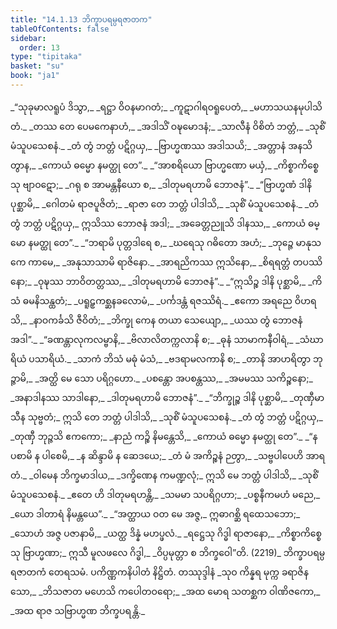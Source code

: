 ```yaml
---
title: "14.1.13 ဘိက္ခာပရမ္ပရဇာတက"
tableOfContents: false
sidebar:
  order: 13
type: "tipitaka"
basket: "su"
book: "ja1"
---
```



<DynamicBreadcrumb />

<Division number="270" book="ja1" e="ch" v="22" p="306">

<Paragraph number="2829" type="verses" book="ja1">
_“သုခုမာလရူပံ ဒိသွာ,_  
_ရဋ္ဌာ ဝိဝနမာဂတံ;_  
_ကူဋာဂါရဝရူပေတံ,_  
_မဟာသယနမုပါသိတံ._  

</Paragraph>

</Division>
<Division number="271" book="ja1" e="ch" v="22" p="307">

<Paragraph number="2830" type="verses" book="ja1">
_တဿ တေ ပေမကေနာဟံ,_  
_အဒါသိံ ဝဍ္ဎမောဒနံ;_  
_သာလီနံ ဝိစိတံ ဘတ္တံ,_  
_သုစိံ မံသူပသေစနံ._  

</Paragraph>

</Division>
<Division number="272" book="ja1" e="ch" v="22" p="307">

<Paragraph number="2831" type="verses" book="ja1">
_တံ တွံ ဘတ္တံ ပဋိဂ္ဂယှ,_  
_ဗြာဟ္မဏဿ အဒါသယိ;_  
_အတ္တာနံ အနသိတွာန,_  
_ကောယံ ဓမ္မော နမတ္ထု တေ”._  

</Paragraph>

</Division>
<Division number="273" book="ja1" e="ch" v="22" p="307">

<Paragraph number="2832" type="verses" book="ja1">
_“အာစရိယော ဗြာဟ္မဏော မယှံ,_  
_ကိစ္စာကိစ္စေသု ဗျာဝဋော;_  
_ဂရု စ အာမန္တနီယော စ,_  
_ဒါတုမရဟာမိ ဘောဇနံ”._  

</Paragraph>

</Division>
<Division number="274" book="ja1" e="ch" v="22" p="307">

<Paragraph number="2833" type="verses" book="ja1">
_“ဗြာဟ္မဏံ ဒါနိ ပုစ္ဆာမိ,_  
_ဂေါတမံ ရာဇပူဇိတံ;_  
_ရာဇာ တေ ဘတ္တံ ပါဒါသိ,_  
_သုစိံ မံသူပသေစနံ._  

</Paragraph>

</Division>
<Division number="275" book="ja1" e="ch" v="22" p="307">

<Paragraph number="2834" type="verses" book="ja1">
_တံ တွံ ဘတ္တံ ပဋိဂ္ဂယှ,_  
ဣသိဿ ဘောဇနံ အဒါ;_  
_အခေတ္တညူသိ ဒါနဿ,_  
_ကောယံ ဓမ္မော နမတ္ထု တေ”._  

</Paragraph>

</Division>
<Division number="276" book="ja1" e="ch" v="22" p="307">

<Paragraph number="2835" type="verses" book="ja1">
_“ဘရာမိ ပုတ္တဒါရေ စ,_  
_ဃရေသု ဂဓိတော အဟံ;_  
_ဘုဉ္ဇေ မာနုသကေ ကာမေ,_  
_အနုသာသာမိ ရာဇိနော._  

</Paragraph>

</Division>
<Division number="277" book="ja1" e="ch" v="22" p="307">

<Paragraph number="2836" type="verses" book="ja1">
_အာရညိကဿ ဣသိနော,_  
_စိရရတ္တံ တပဿိနော;_  
_ဝုဍ္ဎဿ ဘာဝိတတ္တဿ,_  
_ဒါတုမရဟာမိ ဘောဇနံ”._  

</Paragraph>

</Division>
<Division number="278" book="ja1" e="ch" v="22" p="307">

<Paragraph number="2837" type="verses" book="ja1">
_“ဣသိဉ္စ ဒါနိ ပုစ္ဆာမိ,_  
_ကိသံ ဓမနိသန္ထတံ;_  
_ပရူဠှကစ္ဆနခလောမံ,_  
_ပင်္ကဒန္တံ ရဇဿိရံ._  

</Paragraph>

</Division>
<Division number="279" book="ja1" e="ch" v="22" p="307">

<Paragraph number="2838" type="verses" book="ja1">
_ဧကော အရညေ ဝိဟရသိ,_  
_နာဝကင်္ခသိ ဇီဝိတံ;_  
_ဘိက္ခု ကေန တယာ သေယျော,_  
_ယဿ တွံ ဘောဇနံ အဒါ”._  

</Paragraph>

</Division>
<Division number="280" book="ja1" e="ch" v="22" p="307">

<Paragraph number="2839" type="verses" book="ja1">
_“ခဏန္တာလုကလမ္ဗာနိ,_  
_ဗိလာလိတက္ကလာနိ စ;_  
_ဓုနံ သာမာကနီဝါရံ,_  
_သံဃာရိယံ ပသာရိယံ._  

</Paragraph>

</Division>
<Division number="281" book="ja1" e="ch" v="22" p="307">

<Paragraph number="2840" type="verses" book="ja1">
_သာကံ ဘိသံ မဓုံ မံသံ,_  
_ဗဒရာမလကာနိ စ;_  
_တာနိ အာဟရိတွာ ဘုဉ္ဇာမိ,_  
_အတ္ထိ မေ သော ပရိဂ္ဂဟော._  

</Paragraph>

</Division>
<Division number="282" book="ja1" e="ch" v="22" p="308">

<Paragraph number="2841" type="verses" book="ja1">
_ပစန္တော အပစန္တဿ,_  
_အမမဿ သကိဉ္စနော;_  
_အနာဒါနဿ သာဒါနော,_  
_ဒါတုမရဟာမိ ဘောဇနံ”._  

</Paragraph>

</Division>
<Division number="283" book="ja1" e="ch" v="22" p="308">

<Paragraph number="2842" type="verses" book="ja1">
_“ဘိက္ခုဉ္စ ဒါနိ ပုစ္ဆာမိ,_  
_တုဏှီမာသီန သုဗ္ဗတံ;_  
ဣသိ တေ ဘတ္တံ ပါဒါသိ,_  
_သုစိံ မံသူပသေစနံ._  

</Paragraph>

</Division>
<Division number="284" book="ja1" e="ch" v="22" p="308">

<Paragraph number="2843" type="verses" book="ja1">
_တံ တွံ ဘတ္တံ ပဋိဂ္ဂယှ,_  
_တုဏှီ ဘုဉ္ဇသိ ဧကကော;_  
_နာညံ ကဉ္စိ နိမန္တေသိ,_  
_ကောယံ ဓမ္မော နမတ္ထု တေ”._  

</Paragraph>

</Division>
<Division number="285" book="ja1" e="ch" v="22" p="308">

<Paragraph number="2844" type="verses" book="ja1">
_“န ပစာမိ န ပါစေမိ,_  
_န ဆိန္ဒာမိ န ဆေဒယေ;_  
_တံ မံ အကိဉ္စနံ ဉတွာ,_  
_သဗ္ဗပါပေဟိ အာရတံ._  

</Paragraph>

</Division>
<Division number="286" book="ja1" e="ch" v="22" p="308">

<Paragraph number="2845" type="verses" book="ja1">
_ဝါမေန ဘိက္ခမာဒါယ,_  
_ဒက္ခိဏေန ကမဏ္ဍလုံ;_  
ဣသိ မေ ဘတ္တံ ပါဒါသိ,_  
_သုစိံ မံသူပသေစနံ._  

</Paragraph>

</Division>
<Division number="287" book="ja1" e="ch" v="22" p="308">

<Paragraph number="2846" type="verses" book="ja1">
_ဧတေ ဟိ ဒါတုမရဟန္တိ,_  
_သမမာ သပရိဂ္ဂဟာ;_  
_ပစ္စနီကမဟံ မညေ,_  
_ယော ဒါတာရံ နိမန္တယေ”._  

</Paragraph>

</Division>
<Division number="288" book="ja1" e="ch" v="22" p="308">

<Paragraph number="2847" type="verses" book="ja1">
_“အတ္ထာယ ဝတ မေ အဇ္ဇ,_  
ဣဓာဂစ္ဆိ ရထေသဘော;_  
_သောဟံ အဇ္ဇ ပဇာနာမိ,_  
_ယတ္ထ ဒိန္နံ မဟပ္ဖလံ._  

</Paragraph>

</Division>
<Division number="289" book="ja1" e="ch" v="22" p="308">

<Paragraph number="2848" type="verses" book="ja1">
_ရဋ္ဌေသု ဂိဒ္ဓါ ရာဇာနော,_  
_ကိစ္စာကိစ္စေသု ဗြာဟ္မဏာ;_  
ဣသီ မူလဖလေ ဂိဒ္ဓါ,_  
_ဝိပ္ပမုတ္တာ စ ဘိက္ခဝေါ”တိ. (2219)_  


</Paragraph>
</Division>

<Paragraph number="2849" type="center" book="ja1">
ဘိက္ခာပရမ္ပရဇာတကံ တေရသမံ.



</Paragraph>

<Paragraph number="2850" type="center" book="ja1">
ပကိဏ္ဏကနိပါတံ နိဋ္ဌိတံ.



</Paragraph>

<Paragraph number="2851" type="center" book="ja1">
တဿုဒ္ဒါနံ


</Paragraph>

<Paragraph number="2852" type="verses" book="ja1">
_သုဝ ကိန္နရ မုက္က ခရာဇိနသော,_  
_ဘိသဇာတ မဟေသိ ကပေါတဝရော;_  
_အထ မောရ သတစ္ဆက ဝါဏိဇကော,_  
_အထ ရာဇ သဗြာဟ္မဏ ဘိက္ခပရန္တိ._
</Paragraph>